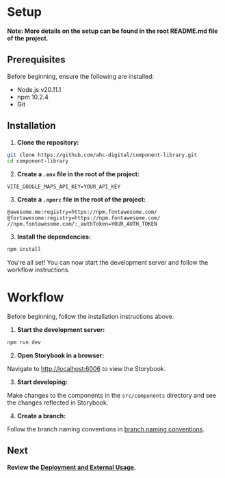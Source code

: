 
<Meta title='Foundation/Developers Guide/Setup and Workflow' />

# Setup

**Note: More details on the setup can be found in the root README.md file of the project.**

## Prerequisites

Before beginning, ensure the following are installed:

- Node.js v20.11.1
- npm 10.2.4
- Git

## Installation

1. **Clone the repository:**

```sh
git clone https://github.com/ahc-digital/component-library.git
cd component-library
```

2. **Create a `.env` file in the root of the project:**

```env
VITE_GOOGLE_MAPS_API_KEY=YOUR_API_KEY
```

3. **Create a `.npmrc` file in the root of the project:**

```env
@awesome.me:registry=https://npm.fontawesome.com/
@fortawesome:registry=https://npm.fontawesome.com/
//npm.fontawesome.com/:_authToken=YOUR_AUTH_TOKEN
```

3. **Install the dependencies:**

```sh
npm install
```

You're all set! You can now start the development server and follow the workflow instructions.

# Workflow

Before beginning, follow the installation instructions above.

1. **Start the development server:**

```sh
npm run dev
```

2. **Open Storybook in a browser:**

Navigate to [http://localhost:6006](http://localhost:6006) to view the Storybook.

3. **Start developing:**

Make changes to the components in the `src/components` directory and see the changes reflected in Storybook.

4. **Create a branch:**

Follow the branch naming conventions in [branch naming conventions](https://github.com/ahc-digital/engineering-standards/wiki/Branch-Naming#branch-naming).

## Next
**Review the [Deployment and External Usage](/docs/foundation-developers-guide-deployment-and-external-usage--docs).**


